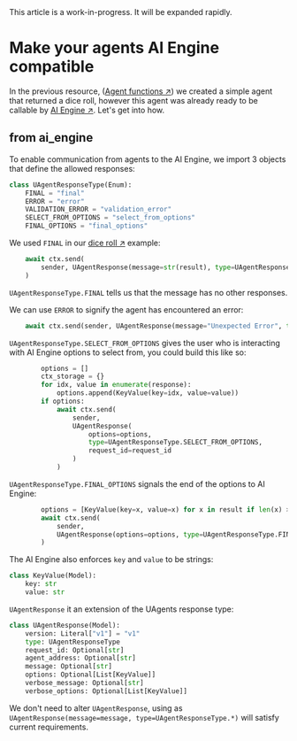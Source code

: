 
<Callout type="info" emoji="ℹ️">
This article is a work-in-progress. It will be expanded rapidly.
</Callout>

# Make your agents AI Engine compatible

 In the previous resource, ([Agent functions ↗️](/guides/agents/intermediate/agent-functions)) we created a simple agent that
 returned a dice roll, however this agent was already ready to be callable by [AI Engine ↗️](/concepts/ai-engine/ai-engine-intro). Let's get into how.

## from ai_engine

To enable communication from agents to the AI Engine, we import 3 objects that define the allowed responses:

```python
class UAgentResponseType(Enum):
    FINAL = "final"
    ERROR = "error"
    VALIDATION_ERROR = "validation_error"
    SELECT_FROM_OPTIONS = "select_from_options"
    FINAL_OPTIONS = "final_options"
```

We used `FINAL` in our [dice roll ↗️](/examples/intermediate/dice-roll) example:

```python
    await ctx.send(
        sender, UAgentResponse(message=str(result), type=UAgentResponseType.FINAL)
    )
```

`UAgentResponseType.FINAL` tells us that the message has no other responses.


We can use `ERROR` to signify the agent has encountered an error:

```python
    await ctx.send(sender, UAgentResponse(message="Unexpected Error", type=UAgentResponseType.ERROR))

```

`UAgentResponseType.SELECT_FROM_OPTIONS` gives the user who is interacting with AI Engine options to select from, you
could build this like so:

```python
        options = []
        ctx_storage = {}
        for idx, value in enumerate(response):
            options.append(KeyValue(key=idx, value=value))
        if options:
            await ctx.send(
                sender,
                UAgentResponse(
                    options=options,
                    type=UAgentResponseType.SELECT_FROM_OPTIONS,
                    request_id=request_id
                )
            )
```

`UAgentResponseType.FINAL_OPTIONS` signals the end of the options to AI Engine:

```python
        options = [KeyValue(key=x, value=x) for x in result if len(x) > 1]
        await ctx.send(
            sender,
            UAgentResponse(options=options, type=UAgentResponseType.FINAL_OPTIONS),
        )
```

The AI Engine also enforces `key` and `value` to be strings:

```python
class KeyValue(Model):
    key: str
    value: str
```

`UAgentResponse` it an extension of the UAgents response type:

```python
class UAgentResponse(Model):
    version: Literal["v1"] = "v1"
    type: UAgentResponseType
    request_id: Optional[str]
    agent_address: Optional[str]
    message: Optional[str]
    options: Optional[List[KeyValue]]
    verbose_message: Optional[str]
    verbose_options: Optional[List[KeyValue]]
```

We don't need to alter `UAgentResponse`, using as `UAgentResponse(message=message, type=UAgentResponseType.*)` will
satisfy current requirements.
